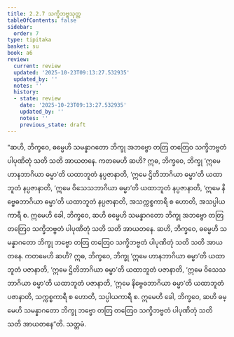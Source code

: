 ```yaml
---
title: 2.2.7 သက္ခိဘဗ္ဗသုတ္တ
tableOfContents: false
sidebar:
  order: 7
type: tipitaka
basket: su
book: a6
review:
  current: review
  updated: '2025-10-23T09:13:27.532935'
  updated_by: ''
  notes: ''
  history:
  - state: review
    date: '2025-10-23T09:13:27.532935'
    updated_by: ''
    notes: ''
    previous_state: draft
---
```



<ReviewStatus review={frontmatter.review} showDetails={true} />

<HypothesisAnnotation frontmatter={frontmatter} />

<DynamicBreadcrumb />

<Division number="71" book="a6" e="ch" v="16" p="372">

<Paragraph number="638" book="a6">
“ဆဟိ, ဘိက္ခဝေ, ဓမ္မေဟိ သမန္နာဂတော ဘိက္ခု အဘဗ္ဗော တတြ တတြေဝ သက္ခိဘဗ္ဗတံ ပါပုဏိတုံ သတိ သတိ အာယတနေ. ကတမေဟိ ဆဟိ? ဣဓ, ဘိက္ခဝေ, ဘိက္ခု ‘ဣမေ ဟာနဘာဂိယာ ဓမ္မာ’တိ ယထာဘူတံ နပ္ပဇာနာတိ, ‘ဣမေ ဌိတိဘာဂိယာ ဓမ္မာ’တိ ယထာဘူတံ နပ္ပဇာနာတိ, ‘ဣမေ ဝိသေသဘာဂိယာ ဓမ္မာ’တိ ယထာဘူတံ နပ္ပဇာနာတိ, ‘ဣမေ နိဗ္ဗေဓဘာဂိယာ ဓမ္မာ’တိ ယထာဘူတံ နပ္ပဇာနာတိ, အသက္ကစ္စကာရီ စ ဟောတိ, အသပ္ပါယကာရီ စ. ဣမေဟိ ခေါ, ဘိက္ခဝေ, ဆဟိ ဓမ္မေဟိ သမန္နာဂတော ဘိက္ခု အဘဗ္ဗော တတြ တတြေဝ သက္ခိဘဗ္ဗတံ ပါပုဏိတုံ သတိ သတိ အာယတနေ.
</Paragraph>

<Paragraph number="639" book="a6">
ဆဟိ, ဘိက္ခဝေ, ဓမ္မေဟိ သမန္နာဂတော ဘိက္ခု ဘဗ္ဗော တတြ တတြေဝ သက္ခိဘဗ္ဗတံ ပါပုဏိတုံ သတိ သတိ အာယတနေ. ကတမေဟိ ဆဟိ? ဣဓ, ဘိက္ခဝေ, ဘိက္ခု ‘ဣမေ ဟာနဘာဂိယာ ဓမ္မာ’တိ ယထာဘူတံ ပဇာနာတိ, ‘ဣမေ ဌိတိဘာဂိယာ ဓမ္မာ’တိ ယထာဘူတံ ပဇာနာတိ, ‘ဣမေ ဝိသေသဘာဂိယာ ဓမ္မာ’တိ ယထာဘူတံ ပဇာနာတိ, ‘ဣမေ နိဗ္ဗေဓဘာဂိယာ ဓမ္မာ’တိ ယထာဘူတံ ပဇာနာတိ, သက္ကစ္စကာရီ စ ဟောတိ, သပ္ပါယကာရီ စ. ဣမေဟိ ခေါ, ဘိက္ခဝေ, ဆဟိ ဓမ္မေဟိ သမန္နာဂတော ဘိက္ခု ဘဗ္ဗော တတြ တတြေဝ သက္ခိဘဗ္ဗတံ ပါပုဏိတုံ သတိ သတိ အာယတနေ”တိ.

</Paragraph>
</Division>

<Paragraph number="640" type="center" book="a6">
သတ္တမံ.
</Paragraph>